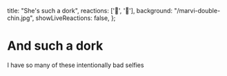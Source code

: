   title: "She's such a dork",
  reactions: ['🍅', '🤔'],
  background: "/marvi-double-chin.jpg",
  showLiveReactions: false,
};

# And such a dork

I have so many of these intentionally bad selfies